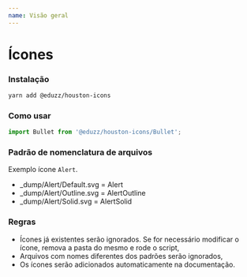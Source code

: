 ```yaml
---
name: Visão geral
---
```


# Ícones

### Instalação

```bash
yarn add @eduzz/houston-icons
```

### Como usar

```js
import Bullet from '@eduzz/houston-icons/Bullet';
```

### Padrão de nomenclatura de arquivos

Exemplo ícone `Alert`.

- \_dump/Alert/Default.svg = Alert
- \_dump/Alert/Outline.svg = AlertOutline
- \_dump/Alert/Solid.svg = AlertSolid

### Regras

- Ícones já existentes serão ignorados. Se for necessário modificar o ícone, remova a pasta do mesmo e rode o script,
- Arquivos com nomes diferentes dos padrões serão ignorados,
- Os ícones serão adicionados automaticamente na documentação.
